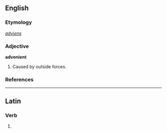 ==English==

===Etymology===
{{etyl|la}} ''[[adviens]]''

===Adjective===
'''advenient'''

# {{obsolete}} Caused by outside forces.

===References===
{{R:1913}}

----

==Latin==

===Verb===
{{la-verb-form|advenient}}

# {{conjugation of|[[advenio#Latin|adveniō]]||3|p|fut|act|ind}}